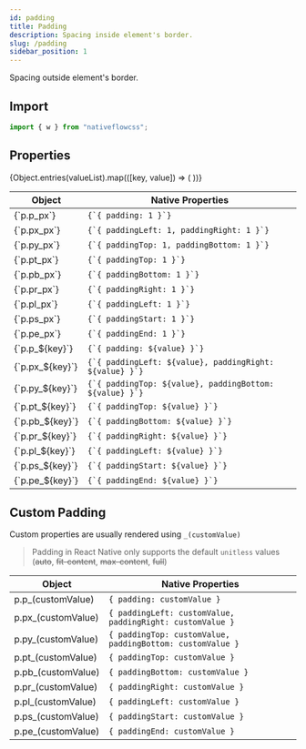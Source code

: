 ```yaml
---
id: padding
title: Padding
description: Spacing inside element's border.
slug: /padding
sidebar_position: 1
---
```



Spacing outside element's border.

## Import

```js title="src/screens/Component.js"
import { w } from "nativeflowcss";
```

## Properties

<div className="scrollable-box">
  <table>
    <thead>
      <tr>
        <th>Object</th>
        <th>Native Properties</th>
      </tr>
    </thead>
    <tbody>
      <tr>
        <td>{`p.p_px`}</td>
        <td>
          <code>{`{ padding: 1 }`}</code>
        </td>
      </tr>
      <tr>
        <td>{`p.px_px`}</td>
        <td>
          <code>{`{ paddingLeft: 1, paddingRight: 1 }`}</code>
        </td>
      </tr>
      <tr>
        <td>{`p.py_px`}</td>
        <td>
          <code>{`{ paddingTop: 1, paddingBottom: 1 }`}</code>
        </td>
      </tr>
      <tr>
        <td>{`p.pt_px`}</td>
        <td>
          <code>{`{ paddingTop: 1 }`}</code>
        </td>
      </tr>
      <tr>
        <td>{`p.pb_px`}</td>
        <td>
          <code>{`{ paddingBottom: 1 }`}</code>
        </td>
      </tr>
      <tr>
        <td>{`p.pr_px`}</td>
        <td>
          <code>{`{ paddingRight: 1 }`}</code>
        </td>
      </tr>
      <tr>
        <td>{`p.pl_px`}</td>
        <td>
          <code>{`{ paddingLeft: 1 }`}</code>
        </td>
      </tr>
      <tr>
        <td>{`p.ps_px`}</td>
        <td>
          <code>{`{ paddingStart: 1 }`}</code>
        </td>
      </tr>
      <tr>
        <td>{`p.pe_px`}</td>
        <td>
          <code>{`{ paddingEnd: 1 }`}</code>
        </td>
      </tr>
      {Object.entries(valueList).map(([key, value]) => (
        <React.Fragment key={key}>
          <tr>
            <td>{`p.p_${key}`}</td>
            <td>
              <code>{`{ padding: ${value} }`}</code>
            </td>
          </tr>
          <tr>
            <td>{`p.px_${key}`}</td>
            <td>
              <code>{`{ paddingLeft: ${value}, paddingRight: ${value} }`}</code>
            </td>
          </tr>
          <tr>
            <td>{`p.py_${key}`}</td>
            <td>
              <code>{`{ paddingTop: ${value}, paddingBottom: ${value} }`}</code>
            </td>
          </tr>
          <tr>
            <td>{`p.pt_${key}`}</td>
            <td>
              <code>{`{ paddingTop: ${value} }`}</code>
            </td>
          </tr>
          <tr>
            <td>{`p.pb_${key}`}</td>
            <td>
              <code>{`{ paddingBottom: ${value} }`}</code>
            </td>
          </tr>
          <tr>
            <td>{`p.pr_${key}`}</td>
            <td>
              <code>{`{ paddingRight: ${value} }`}</code>
            </td>
          </tr>
          <tr>
            <td>{`p.pl_${key}`}</td>
            <td>
              <code>{`{ paddingLeft: ${value} }`}</code>
            </td>
          </tr>
          <tr>
            <td>{`p.ps_${key}`}</td>
            <td>
              <code>{`{ paddingStart: ${value} }`}</code>
            </td>
          </tr>
          <tr>
            <td>{`p.pe_${key}`}</td>
            <td>
              <code>{`{ paddingEnd: ${value} }`}</code>
            </td>
          </tr>
        </React.Fragment>
      ))}
    </tbody>
  </table>
</div>

## Custom Padding

Custom properties are usually rendered using `_(customValue)`

> Padding in React Native only supports the default `unitless` values (<s>auto</s>, <s>fit-content</s>, <s>max-content</s>, <s>full</s>)

<div className="scrollable-box">

| Object             | Native Properties                        |
| ------------------ | ---------------------------------------- |
| p.p_(customValue)  | `{ padding: customValue }`                |
| p.px_(customValue) | `{ paddingLeft: customValue, paddingRight: customValue }` |
| p.py_(customValue) | `{ paddingTop: customValue, paddingBottom: customValue }` |
| p.pt_(customValue) | `{ paddingTop: customValue }`             |
| p.pb_(customValue) | `{ paddingBottom: customValue }`          |
| p.pr_(customValue) | `{ paddingRight: customValue }`           |
| p.pl_(customValue) | `{ paddingLeft: customValue }`            |
| p.ps_(customValue) | `{ paddingStart: customValue }`           |
| p.pe_(customValue) | `{ paddingEnd: customValue }`             |

</div>